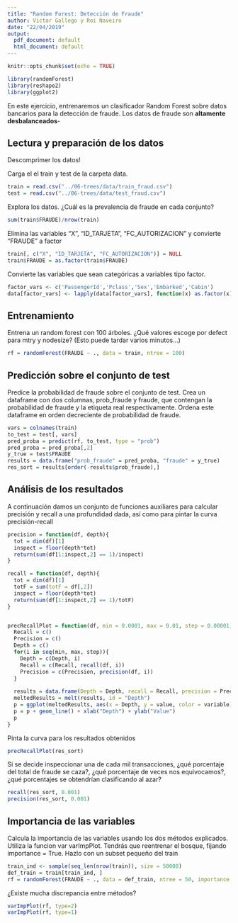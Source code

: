 ```yaml
---
title: "Random Forest: Detección de Fraude"
author: Victor Gallego y Roi Naveiro
date: "22/04/2019"
output:
  pdf_document: default
  html_document: default
---
```


```r
knitr::opts_chunk$set(echo = TRUE)
```


```r
library(randomForest)
library(reshape2)
library(ggplot2)
```

En este ejercicio, entrenaremos un clasificador Random Forest sobre datos bancarios para la detección de fraude. Los datos de fraude son **altamente desbalanceados**-

## Lectura y preparación de los datos

Descomprimer los datos!

Carga el el train y test de la carpeta data.

```r
train = read.csv("../06-trees/data/train_fraud.csv")
test = read.csv("../06-trees/data/test_fraud.csv")
```

Explora los datos. ¿Cuál es la prevalencia de fraude en cada conjunto?

```r
sum(train$FRAUDE)/nrow(train)
```

Elimina las variables "X", "ID_TARJETA", "FC_AUTORIZACION" y convierte "FRAUDE" a factor
```r
train[, c("X", "ID_TARJETA", "FC_AUTORIZACION")] = NULL
train$FRAUDE = as.factor(train$FRAUDE)
```

Convierte las variables que sean categóricas a variables tipo factor.

```r
factor_vars <- c('PassengerId','Pclass','Sex','Embarked','Cabin')
data[factor_vars] <- lapply(data[factor_vars], function(x) as.factor(x))
```


## Entrenamiento

Entrena un random forest con 100 árboles. ¿Qué valores escoge por defect para mtry y nodesize? (Esto puede tardar varios minutos...)

```r
rf = randomForest(FRAUDE ~ ., data = train, ntree = 100)
```

## Predicción sobre el conjunto de test

Predice la probabilidad de fraude sobre el conjunto de test. Crea un dataframe con dos columnas, prob_fraude y fraude, que contengan la probabilidad de fraude y la etiqueta real respectivamente. Ordena este dataframe en orden decreciente de probabilidad de fraude.

```r
vars = colnames(train)
to_test = test[, vars]
pred_proba = predict(rf, to_test, type = "prob")
pred_proba = pred_proba[,2]
y_true = test$FRAUDE
results = data.frame("prob_fraude" = pred_proba, "fraude" = y_true)
res_sort = results[order(-results$prob_fraude),]
```

## Análisis de los resultados

A continuación damos un conjunto de funciones auxiliares para calcular precisión y recall a una profundidad dada, así como para pintar la curva precisión-recall

```r
precision = function(df, depth){
  tot = dim(df)[1]
  inspect = floor(depth*tot)
  return(sum(df[1:inspect,2] == 1)/inspect)
}

recall = function(df, depth){
  tot = dim(df)[1]
  totF = sum(totF = df[,2])
  inspect = floor(depth*tot)
  return(sum(df[1:inspect,2] == 1)/totF)
}


precRecallPlot = function(df, min = 0.0001, max = 0.01, step = 0.00001){
  Recall = c()
  Precision = c()
  Depth = c()
  for(i in seq(min, max, step)){
    Depth = c(Depth, i)
    Recall = c(Recall, recall(df, i))
    Precision = c(Precision, precision(df, i))
  }
  
  results = data.frame(Depth = Depth, recall = Recall, precision = Precision)
  meltedResults = melt(results, id = "Depth")
  p = ggplot(meltedResults, aes(x = Depth, y = value, color = variable))
  p = p + geom_line() + xlab("Depth") + ylab("Value")
  p
}
```

Pinta la curva para los resultados obtenidos

```r
precRecallPlot(res_sort)
```


Si se decide inspeccionar una de cada mil transacciones, ¿qué porcentaje del total de fraude se caza?, ¿qué porcentaje de veces nos equivocamos?, ¿qué porcentajes se obtendrían clasificando al azar?

```r
recall(res_sort, 0.001)
precision(res_sort, 0.001)
```


## Importancia de las variables

Calcula la importancia de las variables usando los dos métodos explicados. Utiliza la funcion var varImpPlot. Tendrás que reentrenar el bosque, fijando importance = True. Hazlo con un subset pequeño del train

```r
train_ind <- sample(seq_len(nrow(train)), size = 50000)
def_train = train[train_ind, ]
rf = randomForest(FRAUDE ~ ., data = def_train, ntree = 50, importance = TRUE)
```


¿Existe mucha discrepancia entre métodos?
```r
varImpPlot(rf, type=2)
varImpPlot(rf, type=1)
```

